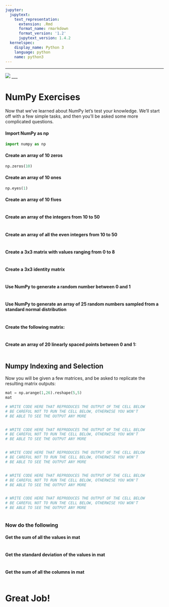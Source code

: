 ```yaml
---
jupyter:
  jupytext:
    text_representation:
      extension: .Rmd
      format_name: rmarkdown
      format_version: '1.2'
      jupytext_version: 1.4.2
  kernelspec:
    display_name: Python 3
    language: python
    name: python3
---
```


___

<a href='http://www.pieriandata.com'> <img src='../Pierian_Data_Logo.png' /></a>
___


# NumPy Exercises 

Now that we've learned about NumPy let's test your knowledge. We'll start off with a few simple tasks, and then you'll be asked some more complicated questions.


#### Import NumPy as np

```python
import numpy as np
```

#### Create an array of 10 zeros 

```python
np.zeros(10)
```

#### Create an array of 10 ones

```python
np.eyes(1)
```

#### Create an array of 10 fives

```python

```

#### Create an array of the integers from 10 to 50

```python

```

#### Create an array of all the even integers from 10 to 50

```python

```

#### Create a 3x3 matrix with values ranging from 0 to 8

```python

```

#### Create a 3x3 identity matrix

```python

```

#### Use NumPy to generate a random number between 0 and 1

```python

```

#### Use NumPy to generate an array of 25 random numbers sampled from a standard normal distribution

```python

```

#### Create the following matrix:

```python

```

#### Create an array of 20 linearly spaced points between 0 and 1:

```python

```

## Numpy Indexing and Selection

Now you will be given a few matrices, and be asked to replicate the resulting matrix outputs:

```python
mat = np.arange(1,26).reshape(5,5)
mat
```

```python
# WRITE CODE HERE THAT REPRODUCES THE OUTPUT OF THE CELL BELOW
# BE CAREFUL NOT TO RUN THE CELL BELOW, OTHERWISE YOU WON'T
# BE ABLE TO SEE THE OUTPUT ANY MORE
```

```python

```

```python
# WRITE CODE HERE THAT REPRODUCES THE OUTPUT OF THE CELL BELOW
# BE CAREFUL NOT TO RUN THE CELL BELOW, OTHERWISE YOU WON'T
# BE ABLE TO SEE THE OUTPUT ANY MORE
```

```python

```

```python
# WRITE CODE HERE THAT REPRODUCES THE OUTPUT OF THE CELL BELOW
# BE CAREFUL NOT TO RUN THE CELL BELOW, OTHERWISE YOU WON'T
# BE ABLE TO SEE THE OUTPUT ANY MORE
```

```python

```

```python
# WRITE CODE HERE THAT REPRODUCES THE OUTPUT OF THE CELL BELOW
# BE CAREFUL NOT TO RUN THE CELL BELOW, OTHERWISE YOU WON'T
# BE ABLE TO SEE THE OUTPUT ANY MORE
```

```python

```

```python
# WRITE CODE HERE THAT REPRODUCES THE OUTPUT OF THE CELL BELOW
# BE CAREFUL NOT TO RUN THE CELL BELOW, OTHERWISE YOU WON'T
# BE ABLE TO SEE THE OUTPUT ANY MORE
```

```python

```

### Now do the following


#### Get the sum of all the values in mat

```python

```

#### Get the standard deviation of the values in mat

```python

```

#### Get the sum of all the columns in mat

```python

```

# Great Job!
